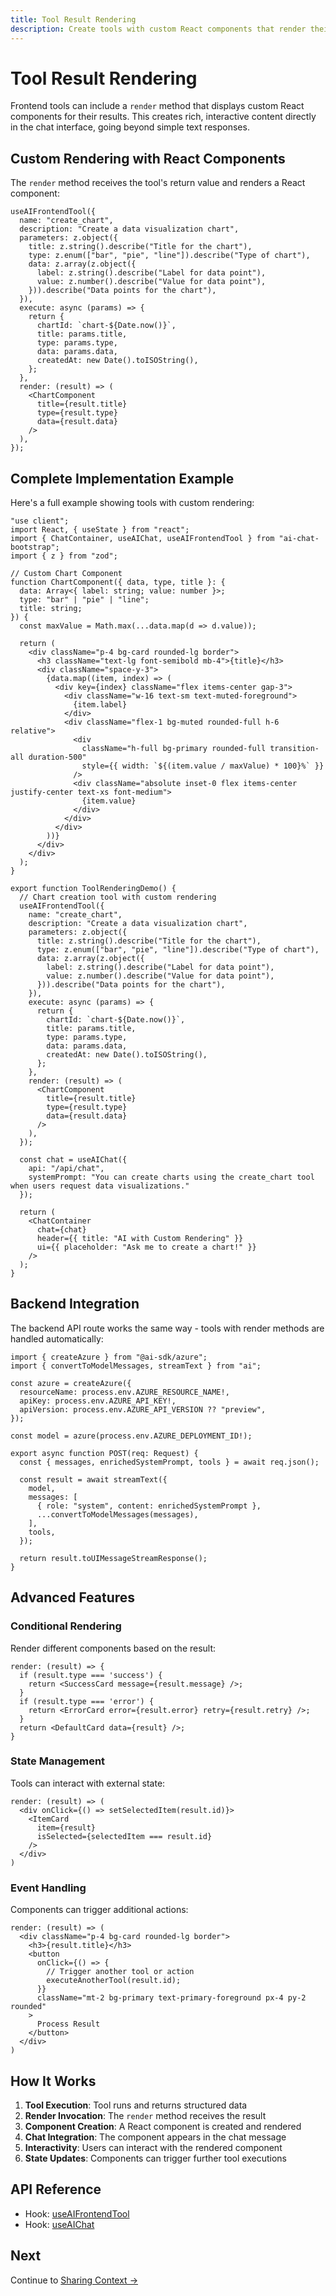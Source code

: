 ```yaml
---
title: Tool Result Rendering
description: Create tools with custom React components that render their results directly in the chat interface.
---
```



# Tool Result Rendering

Frontend tools can include a `render` method that displays custom React components for their results. This creates rich, interactive content directly in the chat interface, going beyond simple text responses.

<LiveCodeExample code={TOOL_RENDERING_SOURCE}>
  <ToolRenderingExample />
</LiveCodeExample>

## Custom Rendering with React Components

The `render` method receives the tool's return value and renders a React component:

```tsx
useAIFrontendTool({
  name: "create_chart",
  description: "Create a data visualization chart",
  parameters: z.object({
    title: z.string().describe("Title for the chart"),
    type: z.enum(["bar", "pie", "line"]).describe("Type of chart"),
    data: z.array(z.object({
      label: z.string().describe("Label for data point"),
      value: z.number().describe("Value for data point"),
    })).describe("Data points for the chart"),
  }),
  execute: async (params) => {
    return {
      chartId: `chart-${Date.now()}`,
      title: params.title,
      type: params.type,
      data: params.data,
      createdAt: new Date().toISOString(),
    };
  },
  render: (result) => (
    <ChartComponent
      title={result.title}
      type={result.type}
      data={result.data}
    />
  ),
});
```

## Complete Implementation Example

Here's a full example showing tools with custom rendering:

```tsx
"use client";
import React, { useState } from "react";
import { ChatContainer, useAIChat, useAIFrontendTool } from "ai-chat-bootstrap";
import { z } from "zod";

// Custom Chart Component
function ChartComponent({ data, type, title }: { 
  data: Array<{ label: string; value: number }>; 
  type: "bar" | "pie" | "line";
  title: string;
}) {
  const maxValue = Math.max(...data.map(d => d.value));
  
  return (
    <div className="p-4 bg-card rounded-lg border">
      <h3 className="text-lg font-semibold mb-4">{title}</h3>
      <div className="space-y-3">
        {data.map((item, index) => (
          <div key={index} className="flex items-center gap-3">
            <div className="w-16 text-sm text-muted-foreground">
              {item.label}
            </div>
            <div className="flex-1 bg-muted rounded-full h-6 relative">
              <div
                className="h-full bg-primary rounded-full transition-all duration-500"
                style={{ width: `${(item.value / maxValue) * 100}%` }}
              />
              <div className="absolute inset-0 flex items-center justify-center text-xs font-medium">
                {item.value}
              </div>
            </div>
          </div>
        ))}
      </div>
    </div>
  );
}

export function ToolRenderingDemo() {
  // Chart creation tool with custom rendering
  useAIFrontendTool({
    name: "create_chart",
    description: "Create a data visualization chart",
    parameters: z.object({
      title: z.string().describe("Title for the chart"),
      type: z.enum(["bar", "pie", "line"]).describe("Type of chart"),
      data: z.array(z.object({
        label: z.string().describe("Label for data point"),
        value: z.number().describe("Value for data point"),
      })).describe("Data points for the chart"),
    }),
    execute: async (params) => {
      return {
        chartId: `chart-${Date.now()}`,
        title: params.title,
        type: params.type,
        data: params.data,
        createdAt: new Date().toISOString(),
      };
    },
    render: (result) => (
      <ChartComponent
        title={result.title}
        type={result.type}
        data={result.data}
      />
    ),
  });

  const chat = useAIChat({
    api: "/api/chat",
    systemPrompt: "You can create charts using the create_chart tool when users request data visualizations."
  });

  return (
    <ChatContainer
      chat={chat}
      header={{ title: "AI with Custom Rendering" }}
      ui={{ placeholder: "Ask me to create a chart!" }}
    />
  );
}
```

## Backend Integration

The backend API route works the same way - tools with render methods are handled automatically:

```tsx
import { createAzure } from "@ai-sdk/azure";
import { convertToModelMessages, streamText } from "ai";

const azure = createAzure({
  resourceName: process.env.AZURE_RESOURCE_NAME!,
  apiKey: process.env.AZURE_API_KEY!,
  apiVersion: process.env.AZURE_API_VERSION ?? "preview",
});

const model = azure(process.env.AZURE_DEPLOYMENT_ID!);

export async function POST(req: Request) {
  const { messages, enrichedSystemPrompt, tools } = await req.json();

  const result = await streamText({
    model,
    messages: [
      { role: "system", content: enrichedSystemPrompt },
      ...convertToModelMessages(messages),
    ],
    tools,
  });

  return result.toUIMessageStreamResponse();
}
```

## Advanced Features

### Conditional Rendering

Render different components based on the result:

```tsx
render: (result) => {
  if (result.type === 'success') {
    return <SuccessCard message={result.message} />;
  }
  if (result.type === 'error') {
    return <ErrorCard error={result.error} retry={result.retry} />;
  }
  return <DefaultCard data={result} />;
}
```

### State Management

Tools can interact with external state:

```tsx
render: (result) => (
  <div onClick={() => setSelectedItem(result.id)}>
    <ItemCard 
      item={result} 
      isSelected={selectedItem === result.id}
    />
  </div>
)
```

### Event Handling

Components can trigger additional actions:

```tsx
render: (result) => (
  <div className="p-4 bg-card rounded-lg border">
    <h3>{result.title}</h3>
    <button 
      onClick={() => {
        // Trigger another tool or action
        executeAnotherTool(result.id);
      }}
      className="mt-2 bg-primary text-primary-foreground px-4 py-2 rounded"
    >
      Process Result
    </button>
  </div>
)
```

## How It Works

1. **Tool Execution**: Tool runs and returns structured data
2. **Render Invocation**: The `render` method receives the result
3. **Component Creation**: A React component is created and rendered
4. **Chat Integration**: The component appears in the chat message
5. **Interactivity**: Users can interact with the rendered component
6. **State Updates**: Components can trigger further tool executions

## API Reference

- Hook: [useAIFrontendTool](/api/hooks/use-ai-frontend-tool)
- Hook: [useAIChat](/api/hooks/use-ai-chat)

## Next

Continue to [Sharing Context →](/chat/ai-context)
